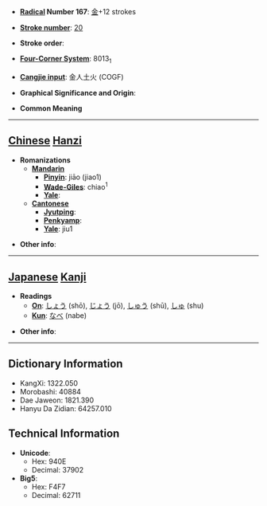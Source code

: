 * '''[[Wiktionary:Chinese radical index| Radical]] Number 167''': [[Wiktionary:Chinese radical index 金|金]]+12 strokes

* '''[[Wiktionary:Chinese total strokes index|Stroke number]]''': [[Wiktionary:Chinese total strokes index 20|20]]

* '''Stroke order''': 

* '''[[Wiktionary:Chinese four corner index|Four-Corner System]]''': 8013<sub>1</sub>

* '''[[Wiktionary:Chinese Cangjie index|Cangjie input]]''': 金人土火 (COGF)

* '''Graphical Significance and Origin''': 

* '''Common Meaning'''

----

== [[Chinese]] [[Hanzi]] ==

* '''Romanizations'''
** '''[[Mandarin]]'''
*** '''[[Pinyin]]''': jiāo (jiao1)
*** '''[[Wade-Giles]]''': chiao<sup>1</sup>
*** '''[[Yale]]''': 
** '''[[Cantonese]]'''
*** '''[[Jyutping]]''':
*** '''[[Penkyamp]]''': 
*** '''[[Yale]]''': jiu1

* '''Other info''': 

----

== [[Japanese]] [[Kanji]] ==

* '''Readings'''
** '''[[On]]''': [[しょう]] (shō), [[じょう]] (jō), [[しゅう]] (shū), [[しゅ]] (shu)
** '''[[Kun]]''': [[なべ]] (nabe)

* '''Other info''':  

----

== Dictionary Information ==

* KangXi: 1322.050
* Morobashi: 40884
* Dae Jaweon: 1821.390
* Hanyu Da Zidian: 64257.010

== Technical Information ==

* '''Unicode''':
** Hex: 940E
** Decimal: 37902
* '''Big5''':
** Hex: F4F7
** Decimal: 62711